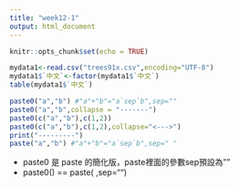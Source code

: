 ```yaml
---
title: "week12-1"
output: html_document
---
```


```r
knitr::opts_chunk$set(echo = TRUE)
```

```r
mydata1<-read.csv("trees91x.csv",encoding="UTF-8")
mydata1$`中文`<-factor(mydata1$`中文`)
table(mydata1$`中文`)
```

```r
paste0("a","b") #"a"+"b"="a`sep`b",sep=""
paste0("a","b",collapse = "-------")
paste0(c("a","b"),c(1,2))
paste0(c("a","b"),c(1,2),collapse="<--->")
print("---------")
paste("a","b") #"a"+"b"="a`sep`b",sep=" "
```

- paste0 是 paste 的簡化版，paste裡面的參數sep預設為""
- paste0() == paste( ,sep="")